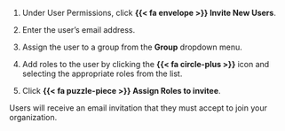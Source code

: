 1. Under User Permissions, click **{{< fa envelope >}} Invite New Users**.

1. Enter the user's email address.

1. Assign the user to a group from the **Group** dropdown menu.

1. Add roles to the user by clicking the **{{< fa circle-plus >}}** icon and selecting the appropriate roles from the list.

1. Click **{{< fa puzzle-piece >}} Assign Roles to invitee**.

Users will receive an email invitation that they must accept to join your organization.
